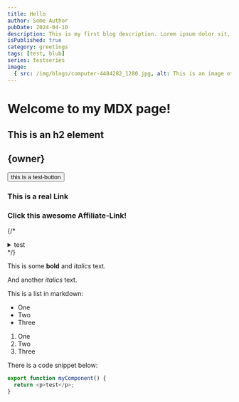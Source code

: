 ```yaml
---
title: Hello
author: Some Author
pubDate: 2024-04-10
description: This is my first blog description. Lorem ipsum dolor sit, amet consectetur adipisicing elit. Laboriosam officiis iste sapiente labore voluptates expedita aspernatur quae neque, nam recusandae?
isPublished: true
category: greetings
tags: [test, blub]
series: testseries
image:
  { src: /img/blogs/computer-4484282_1280.jpg, alt: This is an image of a desk }
---
```


# Welcome to my MDX page!

## This is an h2 element

## {owner}

<button>this is a test-button</button>

### This is a real Link

### Click this awesome <AffiliateLink href={links.affiliate.ib} tooltip="This is customized tooltip text!" >Affiliate-Link!</AffiliateLink>

{/* <details> */}
{/* <summary>test</summary>bla */}
{/* </details> */}

This is some **bold** and _italics_ text.

And another _italics_ text.

This is a list in markdown:

- One
- Two
- Three

1. One
1. Two
1. Three

There is a code snippet below:

```ts
export function myComponent() {
  return <p>test</p>;
}
```
